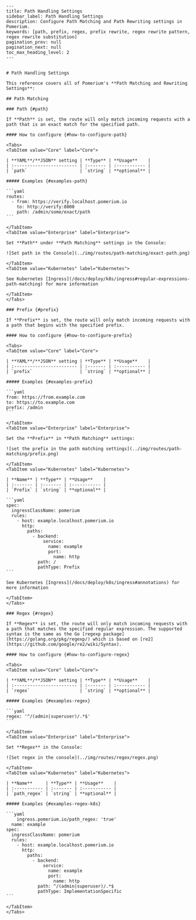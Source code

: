     ---
    title: Path Handling Settings
    sidebar_label: Path Handling Settings
    description: Configure Path Matching and Path Rewriting settings in Pomerium.
    keywords: [path, prefix, regex, prefix rewrite, regex rewrite pattern, regex rewrite substitution]
    pagination_prev: null
    pagination_next: null
    toc_max_heading_level: 2
    ---


    # Path Handling Settings

    This reference covers all of Pomerium's **Path Matching and Rewriting Settings**:

    ## Path Matching

    ### Path {#path}

    If **Path** is set, the route will only match incoming requests with a path that is an exact match for the specified path.

    #### How to configure {#how-to-configure-path}

    <Tabs>
    <TabItem value="Core" label="Core">

    | **YAML**/**JSON** setting | **Type** | **Usage**    |
    | :------------------------ | :------- | :----------- |
    | `path`                    | `string` | **optional** |

    ##### Examples {#examples-path}

    ```yaml
    routes:
      - from: https://verify.localhost.pomerium.io
        to: http://verify:8000
        path: /admin/some/exact/path
    ```

    </TabItem>
    <TabItem value="Enterprise" label="Enterprise">

    Set **Path** under **Path Matching** settings in the Console:

    ![Set path in the Console](../img/routes/path-matching/exact-path.png)

    </TabItem>
    <TabItem value="Kubernetes" label="Kubernetes">

    See Kubernetes [Ingress](/docs/deploy/k8s/ingress#regular-expressions-path-matching) for more information

    </TabItem>
    </Tabs>

    ### Prefix {#prefix}

    If **Prefix** is set, the route will only match incoming requests with a path that begins with the specified prefix.

    #### How to configure {#how-to-configure-prefix}

    <Tabs>
    <TabItem value="Core" label="Core">

    | **YAML**/**JSON** setting | **Type** | **Usage**    |
    | :------------------------ | :------- | :----------- |
    | `prefix`                  | `string` | **optional** |

    ##### Examples {#examples-prefix}

    ```yaml
    from: https://from.example.com
    to: https://to.example.com
    prefix: /admin
    ```

    </TabItem>
    <TabItem value="Enterprise" label="Enterprise">

    Set the **Prefix** in **Path Matching** settings:

    ![set the prefix in the path matching settings](../img/routes/path-matching/prefix.png)

    </TabItem>
    <TabItem value="Kubernetes" label="Kubernetes">

    | **Name** | **Type** | **Usage**    |
    | :------- | :------- | :----------- |
    | `Prefix` | `string` | **optional** |

    ```yaml
    spec:
      ingressClassName: pomerium
      rules:
        - host: example.localhost.pomerium.io
          http:
            paths:
              - backend:
                  service:
                    name: example
                    port:
                      name: http
                path: /
                pathType: Prefix
    ```

    See Kubernetes [Ingress](/docs/deploy/k8s/ingress#annotations) for more information

    </TabItem>
    </Tabs>

    ### Regex {#regex}

    If **Regex** is set, the route will only match incoming requests with a path that matches the specified regular expression. The supported syntax is the same as the Go [regexp package](https://golang.org/pkg/regexp/) which is based on [re2](https://github.com/google/re2/wiki/Syntax).

    #### How to configure {#how-to-configure-regex}

    <Tabs>
    <TabItem value="Core" label="Core">

    | **YAML**/**JSON** setting | **Type** | **Usage**    |
    | :------------------------ | :------- | :----------- |
    | `regex`                   | `string` | **optional** |

    ##### Examples {#examples-regex}

    ```yaml
    regex: '^/(admin|superuser)/.*$'
    ```

    </TabItem>
    <TabItem value="Enterprise" label="Enterprise">

    Set **Regex** in the Console:

    ![Set regex in the console](../img/routes/regex/regex.png)

    </TabItem>
    <TabItem value="Kubernetes" label="Kubernetes">

    | **Name**     | **Type** | **Usage**    |
    | :----------- | :------- | :----------- |
    | `path_regex` | `string` | **optional** |

    ##### Examples {#examples-regex-k8s}

    ```yaml
        ingress.pomerium.io/path_regex: 'true'
      name: example
    spec:
      ingressClassName: pomerium
      rules:
        - host: example.localhost.pomerium.io
          http:
            paths:
              - backend:
                  service:
                    name: example
                    port:
                      name: http
                path: ^/(admin|superuser)/.*$
                pathType: ImplementationSpecific
    ```

    </TabItem>
    </Tabs>
